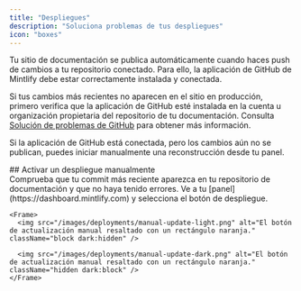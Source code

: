 ```yaml
---
title: "Despliegues"
description: "Soluciona problemas de tus despliegues"
icon: "boxes"
---
```


Tu sitio de documentación se publica automáticamente cuando haces push de cambios a tu repositorio conectado. Para ello, la aplicación de GitHub de Mintlify debe estar correctamente instalada y conectada.

Si tus cambios más recientes no aparecen en el sitio en producción, primero verifica que la aplicación de GitHub esté instalada en la cuenta u organización propietaria del repositorio de tu documentación. Consulta [Solución de problemas de GitHub](/es/settings/github#troubleshooting) para obtener más información.

Si la aplicación de GitHub está conectada, pero los cambios aún no se publican, puedes iniciar manualmente una reconstrucción desde tu panel.

<div id="manually-triggering-a-deployment">
  ## Activar un despliegue manualmente
</div>

<Steps>
  <Step title="Verifica que tu último commit se haya realizado correctamente.">
    Comprueba que tu commit más reciente aparezca en tu repositorio de documentación y que no haya tenido errores.
  </Step>

  <Step title="Activa un despliegue manualmente.">
    Ve a tu [panel](https://dashboard.mintlify.com) y selecciona el botón de despliegue.

    <Frame>
      <img src="/images/deployments/manual-update-light.png" alt="El botón de actualización manual resaltado con un rectángulo naranja." className="block dark:hidden" />

      <img src="/images/deployments/manual-update-dark.png" alt="El botón de actualización manual resaltado con un rectángulo naranja." className="hidden dark:block" />
    </Frame>
  </Step>
</Steps>

